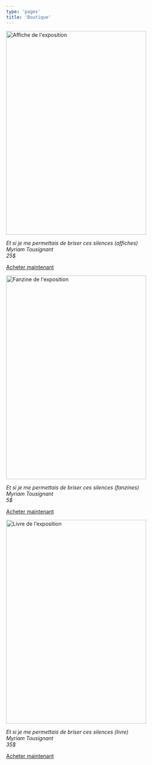 ```yaml
---
type: 'pages'
title: 'Boutique'
---
```


<Image
  src={arprimAffiche}
  alt="Affiche de l'exposition"
  width="380"
  height="550"/>

_Et si je me permettais de briser ces silences (affiches)  
Myriam Tousignant  
25$_

[Acheter maintenant](https://lemagasin.arprim.org/46-artistes/193-myriam-tousignant.html)

<Image
  src={arprimFanzine}
  alt="Fanzine de l'exposition"
  width="380"
  height="550"/>

_Et si je me permettais de briser ces silences (fanzines)  
Myriam Tousignant  
5$_

[Acheter maintenant](https://lemagasin.arprim.org/46-artistes/193-myriam-tousignant.html)

<Image
  src={arprimLivre}
  alt="Livre de l'exposition"
  width="380"
  height="550"/>

_Et si je me permettais de briser ces silences (livre)  
Myriam Tousignant  
35$_

[Acheter maintenant](https://lemagasin.arprim.org/46-artistes/177-claus.html)